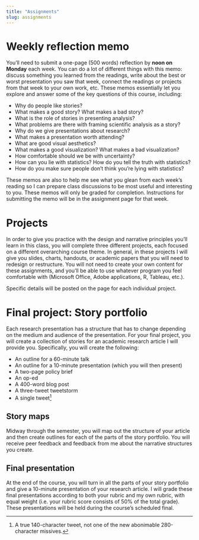 ```yaml
---
title: "Assignments"
slug: assignments
---
```


# Weekly reflection memo

You'll need to submit a one-page (500 words) reflection by **noon on Monday** each week. You can do a lot of different things with this memo: discuss something you learned from the readings, write about the best or worst presentation you saw that week, connect the readings or projects from that week to your own work, etc. These memos essentially let you explore and answer some of the key questions of this course, including:

-	Why do people like stories?
-	What makes a good story? What makes a bad story?
-	What is the role of stories in presenting analysis?
-	What problems are there with framing scientific analysis as a story?
-	Why do we give presentations about research?
-	What makes a presentation worth attending?
-	What are good visual aesthetics?
-	What makes a good visualization? What makes a bad visualization?
-	How comfortable should we be with uncertainty?
-	How can you lie with statistics? How do you tell the truth with statistics? 
-	How do you make sure people don't think you're lying with statistics?

These memos are also to help me see what you glean from each week's reading so I can prepare class discussions to be most useful and interesting to you. These memos will only be graded for completion. Instructions for submitting the memo will be in the assignment page for that week.


# Projects

In order to give you practice with the design and narrative principles you'll learn in this class, you will complete three different projects, each focused on a different overarching course theme. In general, in these projects I will give you slides, charts, handouts, or academic papers that you will need to redesign or restructure. You will not need to create your own content for these assignments, and you'll be able to use whatever program you feel comfortable with (Microsoft Office, Adobe applications, R, Tableau, etc.).

Specific details will be posted on the page for each individual project.


# Final project: Story portfolio

Each research presentation has a structure that has to change depending on the medium and audience of the presentation. For your final project, you will create a collection of stories for an academic research article I will provide you. Specifically, you will create the following:

- An outline for a 60-minute talk
- An outline for a 10-minute presentation (which you will then present)
- A two-page policy brief
- An op-ed
- A 400-word blog post
- A three-tweet tweetstorm
- A single tweet^[A true 140-character tweet, not one of the new abonimable 280-character missives.]

## Story maps

Midway through the semester, you will map out the structure of your article and then create outlines for each of the parts of the story portfolio. You will receive peer feedback and feedback from me about the narrative structures you create.

## Final presentation

At the end of the course, you will turn in all the parts of your story portfolio and give a 10-minute presentation of your research article. I will grade these final presentations according to both your rubric and my own rubric, with equal weight (i.e. your rubric score consists of 50% of the total grade). These presentations will be held during the course's scheduled final.
